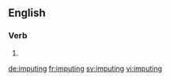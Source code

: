 ==English==

===Verb===
{{head|en}}

# {{present participle of|impute}}

[[de:imputing]]
[[fr:imputing]]
[[sv:imputing]]
[[vi:imputing]]